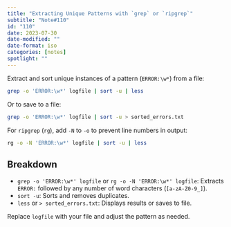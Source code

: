 ```yaml
---
title: "Extracting Unique Patterns with `grep` or `ripgrep`"
subtitle: "Note#110"
id: "110"
date: 2023-07-30
date-modified: ""
date-format: iso
categories: [notes]
spotlight: ""
---
```

Extract and sort unique instances of a pattern (`ERROR:\w*`) from a file:

```bash
grep -o 'ERROR:\w*' logfile | sort -u | less
```

Or to save to a file:

```bash
grep -o 'ERROR:\w*' logfile | sort -u > sorted_errors.txt
```

For `ripgrep` (`rg`), add `-N` to `-o` to prevent line numbers in output:

```bash
rg -o -N 'ERROR:\w*' logfile | sort -u | less
```

## Breakdown

* `grep -o 'ERROR:\w*' logfile` or `rg -o -N 'ERROR:\w*' logfile`: Extracts `ERROR:` followed by any number of word characters (`[a-zA-Z0-9_]`).
* `sort -u`: Sorts and removes duplicates.
* `less` or `> sorted_errors.txt`: Displays results or saves to file.

Replace `logfile` with your file and adjust the pattern as needed.

